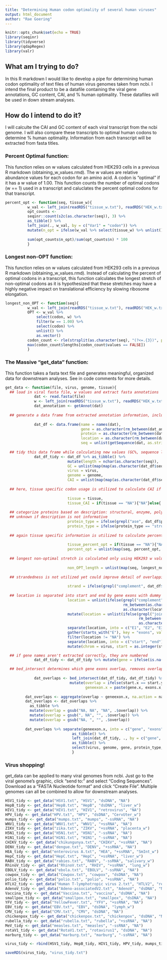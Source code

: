 ```yaml
---
title: "Determining Human codon optimality of several human viruses"
output: html_document
author: "Rae Goering"
---
```


```r
knitr::opts_chunk$set(echo = TRUE)
library(seqinr)
library(tidyverse)
library(qdapRegex)
library(valr)
```

## What am I trying to do?
In this R markdown I would like to develop a pipe for determining human codon optimality of text files of human virus genomes taken from ncbi. I intend the final product to be a datafile containing the viral gene annotations, GC content, CAI, and % human optimality. These datafiles will be used in down stream analyses.

## How do I intend to do it?
I will calculte the CAI and GC content of each viral transcript from the ncbi genome. I will also compare these transcripts to optimal human codons to determine % human optimality. Information from each transcript will be extracted from fasta titles.

### Percent Optimal function:
This function relies on w values calculated from HEK293 cells in a previous R markdown (obtaining_w_values.rmd). The w values are relative abundance values for each codon for an amino acid. A codon is "optimal" if it has a w value of 1.00. This function counts the number of optimal codons (w == 1) used in a transcript and caluclates the percent optimal codons for that transcript.

```r
percent_opt <- function(seq, tissue_w){  
          w_val <- left_join(readRDS("tissue_w.txt"), readRDS("HEK_w.txt"))
          opt_counts <-
          seqinr::count(s2c(as.character(seq)), 3) %>%
          as_tibble() %>% 
          left_join(., w_val, by = c("Var1" = "codon")) %>%
          mutate(n_opt = ifelse(w_val %>% select(tissue_w) %>% unlist() %>% as.double() == 1, n, 0))
          
          sum(opt_counts$n_opt)/sum(opt_counts$n) * 100
          }

```

### Longest non-OPT function:
This function relies on w values calculated from HEK293 cells in a previous R markdown (obtaining_w_values.rmd). Instead of calculating the percent of optimal codons in a transcript, this function calculates the longest stretch of non-optimal codons as it is hypothesized that these stretches may have a highly negative impact on translational efficiency by slowing ribosome elongation. 

```r

longest_non_OPT <- function(seq){
          w_val <- left_join(readRDS("tissue_w.txt"), readRDS("HEK_w.txt"))
          OPT <- w_val %>% 
              select(codon, w) %>% 
              filter(w == 1.00) %>% 
              select(codon) %>% 
              unlist() %>% 
              as.vector()
          codon_count <- rle(strsplit(as.character(seq), "(?<=.{3})", perl = TRUE)[[1]] %in% OPT)
          max(codon_count$lengths[codon_count$values == FALSE])
          }

```

### The Massive "get_data" function:
This function takes a fasta text file and generates meaningful, organized data for downstream analyses. See in code comments for more details.

```r
get_data <- function(file, virus, genome, tissue){
  ## load in viral fasta file, w values and extract fasta annotations
             dat <- read.fasta(file)
             w <- left_join(readRDS("tissue_w.txt"), readRDS("HEK_w.txt"))
             dat_annotation <- getAnnot(dat)
  
  ## generate a data frame from extracted annotation information, include raw sequence    
             
             dat_df <- data.frame(name = names(dat), 
                                  gene = as.character(rm_between(dat_annotation, "[gene=", "] ", extract = TRUE)), 
                                  protein = as.character(rm_between(dat_annotation, "[protein=", "] ", extract = TRUE)),
                                  location = as.character(rm_between(dat_annotation, "[location=", "] ", extract = TRUE)),
                                  seq = unlist(getSequence(dat, as.string = TRUE)))
            
  ## tidy this data frame while calculating new values (GC%, sequence length, codon adaptability index and tissue specific codon adaptability index)                    
             dat_df_tidy <- dat_df %>% as_tibble() %>% 
                            mutate(length = nchar(as.character(seq)), 
                            GC = unlist(map(map(as.character(dat_df$seq), s2c), GC)), 
                            virus = virus, 
                            genome = genome, 
                            CAI = unlist(map(map(as.character(dat_df$seq), s2c), cai, w$w, numcode = 1, zero.threshold = 0.0001, zero.to = 0.01)),
                            
  ## here, tissue specific codon usage is utilized to calculate CAI if a virus is thought to have tropism to a human tissue type
  
                            tissue = tissue,
                            tissue_CAI = if(tissue == "NA"){"NA"}else{ unlist(map(map(as.character(dat_df$seq), s2c), cai, w %>% select(tissue) %>% unlist() %>% as.double(), numcode = 1, zero.threshold = 0.0001, zero.to = 0.01))},
                            
  ## categorize proteins based on description: structural, enzyme, polyprotein or regulatory
  ## unknown if description is not informative
                            protein_type = ifelse(grepl("ase", dat_df$protein, fixed = TRUE), "enzyme", ifelse(grepl("regula", dat_df$protein, fixed = TRUE), "regulatory",ifelse(grepl("polyprotein", dat_df$protein, fixed = TRUE), "polyprotein", ifelse(nrow(dat_df) == 1, "polyprotein", "structural")))),
                            protein_type = ifelse(protein_type == "structural" & length(unique(protein_type)) == 1, "unknown", protein_type), 
  
  ## again tissue specific information is utilized to calculate percent optimal codons
  
                            tissue_percent_opt = if(tissue == "NA"){"NA"}else{unlist(map(seq, percent_opt, tissue))},
                            percent_opt = unlist(map(seq, percent_opt, "w")),
  
  ## longest non-optimal stretch is calculated only using HEK293 w values
  
                            non_OPT_length = unlist(map(seq, longest_non_OPT)),
  
  ## strandedness is not utilized yet could improve detail of overlapping genes in DNA genomes 
  
                            strand = ifelse(grepl("complement", dat_df$location, fixed = TRUE), "+", "-"), 
  
  ## location is separated into start and end by gene exons with dummy "chrom"" value for bed_intersect function
                            location = unlist(ifelse(grepl("complement", dat_df$location, fixed = TRUE), 
                                                     rm_between(as.character(dat_df$location), "complement(", ")", extract = TRUE), 
                                                     as.character(location)))) %>% 
                            mutate(location = unlist(ifelse(grepl("join", dat_df$location, fixed = TRUE), 
                                                            rm_between(as.character(dat_df$location), "join(", ")", extract = TRUE), 
                                                            as.character(location)))) %>% 
                            separate(location, into = c("E1", "E2", "E3", "E4", "E5", "E6"), sep = ",") %>% 
                            gather(starts_with("E"), key = "exons", value = "location") %>% 
                            filter(location != "NA") %>% 
                            separate(location, into = c("start", "end"), by = "..") %>% 
                            mutate(chrom = virus, start = as.integer(start), end = as.integer(end), frame = start %% 3)

  ## if gene names aren't extracted correctly, they are numbered           
             dat_df_tidy <- dat_df_tidy %>% mutate(gene = ifelse(is.na(gene), as.character(1:n()), as.character(gene)))

  ## bed_intersect determines which gene exons overlap, removes overlaps with identical genes
             
             dat_overlaps <- bed_intersect(dat_df_tidy, dat_df_tidy) %>% 
                             mutate(overlap = ifelse(start.x == start.y & end.x == end.y, NA, paste(gene.y, exons.y, sep = "--")),
                                    geneexon.x = paste(gene.x, exons.x, sep = "--"))
          
         dat_overlaps <- aggregate(overlap ~ geneexon.x, na.action = na.pass, data = dat_overlaps, paste, collapse = ", ")
         dat_overlaps <- dat_overlaps %>%
           as_tibble %>% 
           mutate(overlap = gsub("NA, NA", "NA", .$overlap)) %>%
           mutate(overlap = gsub(", NA", "", .$overlap)) %>%
           mutate(overlap = gsub("NA, ", "", .$overlap))
             
         dat_overlaps %>% separate(geneexon.x, into = c("gene", "exons"), sep = "--") %>%
                              as_tibble() %>% 
                              left_join(dat_df_tidy, ., by = c("gene", "exons")) %>% 
                              as_tibble() %>% 
                              select(virus, genome, gene, protein_type, protein, length, GC, CAI, tissue, tissue_CAI, percent_opt, tissue_percent_opt, non_OPT_length, overlap, start, end, strand, frame, seq)
                              }

```

### Virus shopping!
get_data can be applied to many viral genomes from ncbi. Just go to the viral genome's graphic, click "send to:" and select "Coding Sequences". Download as a "FASTA Nucleotide format" and click "Create File".  Multiple genomes can all be combined to allow for downstream analyses.

```r
HSV1_tidy <- get_data("HSV1.txt", "HSV1", "dsDNA", "NA")
HepB_tidy <- get_data("HepB.txt", "HepB", "dsDNA", "liver_w")
HIV1_tidy <- get_data("HIV1.txt", "HIV1", "retrovirus", "NA")
HPV_tidy <- get_data("HPV.txt", "HPV", "dsDNA", "CervUter_w")
mumps_tidy <- get_data("mumps.txt", "mumps", "-ssRNA", "NA")
WNV1_tidy <- get_data("WNV1.txt", "WNV1", "+ssRNA", "NA")
ZIKV_tidy <- get_data("zika.txt", "ZIKV", "+ssRNA", "placenta_w")
H5N1_tidy <- get_data("H5N1.txt", "H5N1", "-ssRNA", "NA")
H1N1_tidy <- get_data("H1N1.txt", "H1N1", "-ssRNA", "NA")
CHIKV_tidy <- get_data("chikungunya.txt", "CHIKV", "+ssRNA", "NA")
DENV_tidy <- get_data("dengue.txt", "DENV", "+ssRNA", "NA")
HEA_tidy <- get_data("enterovirus A.txt", "HEA", "+ssRNA", "SmInt_w")
HepC_tidy <- get_data("HepC.txt", "HepC", "+ssRNA", "liver_w")
RABV_tidy <- get_data("rabies.txt", "RABV", "-ssRNA", "salivary_w")
RhinoV_tidy <- get_data("RhinoV.txt", "RHIV", "+ssRNA", "lung_w")
EBOLV_tidy <- get_data("ebola.txt", "EBOLV", "-ssRNA", "NA")
cowpox_tidy <- get_data("Cowpox.txt", "cowpox", "dsDNA", "NA")
polio_tidy <- get_data("polio.txt", "polio", "+ssRNA", "NA")
HTLV2_tidy <- get_data("Human T-lymphotropic virus 2.txt", "HTLV2", "retrovirus", "NA")
AdenoV_tidy <- get_data("Adeno-associatedV2.txt", "AdenoV", "dsDNA", "NA")
Vaccina_tidy <- get_data("Vaccina.txt", "vaccina", "dsDNA", "NA")
smallpox_tidy <- get_data("smallpox.txt", "smallpox", "dsDNA", "NA")
YFV_tidy <- get_data("YellowFever.txt", "YFV", "+ssRNA", "NA")
EBV_tidy <- get_data("EBV.txt", "EBV", "dsDNA", "lymph_w")
CMV_tidy <- get_data("CMV.txt", "CMV", "dsDNA", "NA")
chickenpox_tidy <- get_data("chickenpox.txt", "chickenpox", "dsDNA", "NA")
rubella_tidy <- get_data("rubella.txt", "rubella", "+ssRNA", "NA")
MeV_tidy <- get_data("measles.txt", "measles", "-ssRNA", "NA")
rotaV1_tidy <- get_data("RotaV1.txt", "rotavirus1", "dsDNA", "NA")
marburg_tidy <- get_data("marburg.txt", "marburg", "-ssRNA", "NA")

virus_tidy <- rbind(HSV1_tidy, HepB_tidy, HIV1_tidy, HPV_tidy, mumps_tidy, WNV1_tidy, ZIKV_tidy, H5N1_tidy, H1N1_tidy, CHIKV_tidy, DENV_tidy, HEA_tidy, HepC_tidy, RABV_tidy, RhinoV_tidy, EBOLV_tidy, cowpox_tidy, polio_tidy, HTLV2_tidy, AdenoV_tidy, Vaccina_tidy, smallpox_tidy, YFV_tidy, EBV_tidy, CMV_tidy, chickenpox_tidy, rubella_tidy, MeV_tidy, rotaV1_tidy, marburg_tidy)

saveRDS(virus_tidy, "virus_tidy.txt")

```
